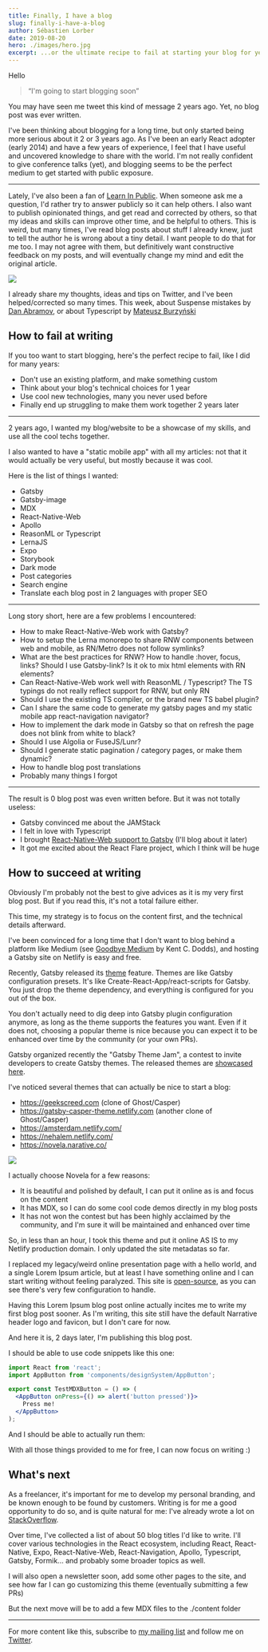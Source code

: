 ```yaml
---
title: Finally, I have a blog
slug: finally-i-have-a-blog
author: Sébastien Lorber
date: 2019-08-20
hero: ./images/hero.jpg
excerpt: ...or the ultimate recipe to fail at starting your blog for years.
---
```


Hello


> “I'm going to start blogging soon”

You may have seen me tweet this kind of message 2 years ago. Yet, no blog post was ever written.

I've been thinking about blogging for a long time, but only started being more serious about it 2 or 3 years ago. As I've been an early React adopter (early 2014) and have a few years of experience, I feel that I have useful and uncovered knowledge to share with the world. I'm not really confident to give conference talks (yet), and blogging seems to be the perfect medium to get started with public exposure.

---

Lately, I've also been a fan of [Learn In Public](https://www.swyx.io/writing/learn-in-public). When someone ask me a question, I'd rather try to answer publicly so it can help others. I also want to publish opinionated things, and get read and corrected by others, so that my ideas and skills can improve other time, and be helpful to others.
This is weird, but many times, I've read blog posts about stuff I already knew, just to tell the author he is wrong about a tiny detail. I want people to do that for me too. I may not agree with them, but definitively want constructive feedback on my posts, and will eventually change my mind and edit the original article.

![](./images/someone-is-wrong-on-internet.png)

I already share my thoughts, ideas and tips on Twitter, and I've been helped/corrected so many times. This week, about Suspense mistakes by [Dan Abramov](https://twitter.com/dan_abramov/status/1163447499568439300), or about Typescript by [Mateusz Burzyński](https://twitter.com/AndaristRake/status/1161232633646460929)

## How to fail at writing

If you too want to start blogging, here's the perfect recipe to fail, like I did for many years:

- Don't use an existing platform, and make something custom
- Think about your blog's technical choices for 1 year
- Use cool new technologies, many you never used before
- Finally end up struggling to make them work together 2 years later

---

2 years ago, I wanted my blog/website to be a showcase of my skills, and use all the cool techs together.

I also wanted to have a "static mobile app" with all my articles: not that it would actually be very useful, but mostly because it was cool.

Here is the list of things I wanted:

- Gatsby
- Gatsby-image
- MDX
- React-Native-Web
- Apollo
- ReasonML or Typescript
- LernaJS
- Expo
- Storybook
- Dark mode
- Post categories
- Search engine
- Translate each blog post in 2 languages with proper SEO

---

Long story short, here are a few problems I encountered:

- How to make React-Native-Web work with Gatsby?
- How to setup the Lerna monorepo to share RNW components between web and mobile, as RN/Metro does not follow symlinks?
- What are the best practices for RNW? How to handle :hover, focus, links? Should I use Gatsby-link? Is it ok to mix html elements with RN elements?
- Can React-Native-Web work well with ReasonML / Typescript? The TS typings do not really reflect support for RNW, but only RN
- Should I use the existing TS compiler, or the brand new TS babel plugin?
- Can I share the same code to generate my gatsby pages and my static mobile app react-navigation navigator?
- How to implement the dark mode in Gatsby so that on refresh the page does not blink from white to black?
- Should I use Algolia or FuseJS/Lunr?
- Should I generate static pagination / category pages, or make them dynamic?
- How to handle blog post translations
- Probably many things I forgot

---

The result is 0 blog post was even written before. But it was not totally useless:

- Gatsby convinced me about the JAMStack
- I felt in love with Typescript
- I brought [React-Native-Web support to Gatsby](https://github.com/slorber/gatsby-plugin-react-native-web) (I'll blog about it later)
- It got me excited about the React Flare project, which I think will be huge

## How to succeed at writing

Obviously I'm probably not the best to give advices as it is my very first blog post. But if you read this, it's not a total failure either.

This time, my strategy is to focus on the content first, and the technical details afterward.

I've been convinced for a long time that I don't want to blog behind a platform like Medium (see [Goodbye Medium](https://kentcdodds.com/blog/goodbye-medium) by Kent C. Dodds), and hosting a Gatsby site on Netlify is easy and free.

Recently, Gatsby released its [theme](https://www.gatsbyjs.org/docs/themes/what-are-gatsby-themes/) feature. Themes are like Gatsby configuration presets. It's like Create-React-App/react-scripts for Gatsby.
You just drop the theme dependency, and everything is configured for you out of the box.

You don't actually need to dig deep into Gatsby plugin configuration anymore, as long as the theme supports the features you want. Even if it does not, choosing a popular theme is nice because you can expect it to be enhanced over time by the community (or your own PRs).

Gatsby organized recently the "Gatsby Theme Jam", a contest to invite developers to create Gatsby themes. The released themes are [showcased here](https://themejam.gatsbyjs.org/showcase).

I've noticed several themes that can actually be nice to start a blog:

- https://geekscreed.com (clone of Ghost/Casper)
- https://gatsby-casper-theme.netlify.com (another clone of Ghost/Casper)
- https://amsterdam.netlify.com/
- https://nehalem.netlify.com/
- https://novela.narative.co/

![](./images/gatsby-theme-novela-hero.jpg)

I actually choose Novela for a few reasons:

- It is beautiful and polished by default, I can put it online as is and focus on the content
- It has MDX, so I can do some cool code demos directly in my blog posts
- It has not won the contest but has been highly acclaimed by the community, and I'm sure it will be maintained and enhanced over time

So, in less than an hour, I took this theme and put it online AS IS to my Netlify production domain. I only updated the site metadatas so far.

I replaced my legacy/weird online presentation page with a hello world, and a single Lorem Ipsum article, but at least I have something online and I can start writing without feeling paralyzed. This site is [open-source](https://github.com/slorber/sebastienlorber.com), as you can see there's very few configuration to handle.

Having this Lorem Ipsum blog post online actually incites me to write my first blog post sooner. As I'm writing, this site still have the default Narrative header logo and favicon, but I don't care for now.

And here it is, 2 days later, I'm publishing this blog post.

I should be able to use code snippets like this one:

```jsx
import React from 'react';
import AppButton from 'components/designSystem/AppButton';

export const TestMDXButton = () => (
  <AppButton onPress={() => alert('button pressed')}>
    Press me!
  </AppButton>
);
```

And I should be able to actually run them:

<TestMDXButton />

With all those things provided to me for free, I can now focus on writing :)

## What's next

As a freelancer, it's important for me to develop my personal branding, and be known enough to be found by customers. Writing is for me a good opportunity to do so, and is quite natural for me: I've already wrote a lot on [StackOverflow](https://stackoverflow.com/users/82609/sebastien-lorber?tab=answers).

Over time, I've collected a list of about 50 blog titles I'd like to write. I'll cover various technologies in the React ecosystem, including React, React-Native, Expo, React-Native-Web, React-Navigation, Apollo, Typescript, Gatsby, Formik... and probably some broader topics as well.

I will also open a newsletter soon, add some other pages to the site, and see how far I can go customizing this theme (eventually submitting a few PRs)

But the next move will be to add a few MDX files to the ./content folder

---

For more content like this, subscribe to [my mailing list](https://mailchi.mp/4ea4df0b54f7/sebastienlorber) and follow me on [Twitter](https://twitter.com/sebastienlorber).
